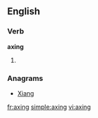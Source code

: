 
==English==

===Verb===
'''axing'''

# {{present participle of|axe}}

===Anagrams===
* [[Xiang#English|Xiang]]
[[fr:axing]]
[[simple:axing]]
[[vi:axing]]
